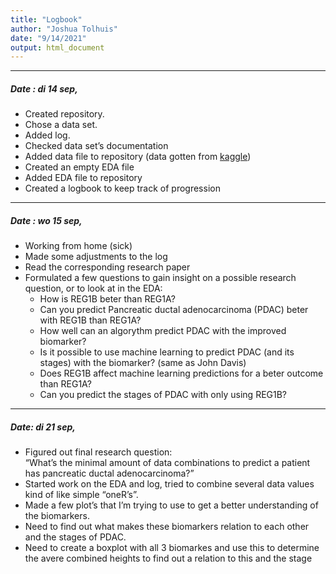 ```yaml
---
title: "Logbook"
author: "Joshua Tolhuis"
date: "9/14/2021"
output: html_document
---  
```



---

##### Date : di 14 sep,  
- Created repository.  
- Chose a data set.
- Added log.  
- Checked  data set's documentation
- Added data file to repository (data gotten from [kaggle](https://www.kaggle.com/johnjdavisiv/urinary-biomarkers-for-pancreatic-cancer))
- Created an empty EDA file
- Added EDA file to repository
- Created a logbook to keep track of progression  

---

##### Date : wo 15 sep,
- Working from home (sick)
- Made some adjustments to the log
- Read the corresponding research paper
- Formulated a few questions to gain insight on a possible research question, or to look at in the EDA:
  * How is  REG1B	beter than	REG1A?
  * Can you predict Pancreatic ductal adenocarcinoma (PDAC) beter with REG1B than REG1A? 
  * How well can an algorythm predict PDAC with the improved biomarker?
  * Is it possible to use machine learning to predict PDAC (and its stages) with the biomarker? (same as John Davis)  
  * Does REG1B affect machine learning predictions for a beter outcome than REG1A?  
  * Can you predict the stages of PDAC with only using REG1B?
  
---

##### Date: di 21 sep,
- Figured out final research question:  
  "What's the minimal amount of data combinations to predict a patient has pancreatic ductal adenocarcinoma?"  
- Started work on the EDA and log, tried to combine several data values kind of like simple "oneR's".  
- Made a few plot's that I'm trying to use to get a better understanding of the biomarkers.
- Need to find out what makes these biomarkers relation to each other and the stages of PDAC.
- Need to create a boxplot with all 3 biomarkes and use this to determine the avere combined heights to find out a relation to this and the stage